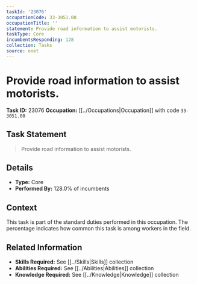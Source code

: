 ```yaml
---
taskId: '23076'
occupationCode: 33-3051.00
occupationTitle: ''
statement: Provide road information to assist motorists.
taskType: Core
incumbentsResponding: 128
collection: Tasks
source: onet
---
```

# Provide road information to assist motorists.

**Task ID:** 23076
**Occupation:** [[../Occupations|Occupation]] with code `33-3051.00`

## Task Statement

> Provide road information to assist motorists.

## Details

- **Type:** Core
- **Performed By:** 128.0% of incumbents

## Context

This task is part of the standard duties performed in this occupation. The percentage indicates how common this task is among workers in the field.

## Related Information

- **Skills Required:** See [[../Skills|Skills]] collection
- **Abilities Required:** See [[../Abilities|Abilities]] collection
- **Knowledge Required:** See [[../Knowledge|Knowledge]] collection
